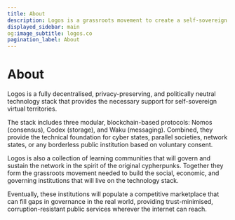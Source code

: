 ```yaml
---
title: About
description: Logos is a grassroots movement to create a self-sovereign network state.
displayed_sidebar: main
og:image_subtitle: logos.co
pagination_label: About
---
```


# About

Logos is a fully decentralised, privacy-preserving, and politically neutral technology stack that provides the necessary support for self-sovereign virtual territories. 

The stack includes three modular, blockchain-based protocols: Nomos (consensus), Codex (storage), and Waku (messaging). Combined, they provide the technical foundation for cyber states, parallel societies, network states, or any borderless public institution based on voluntary consent. 

Logos is also a collection of learning communities that will govern and sustain the network in the spirit of the original cypherpunks. Together they form the grassroots movement needed to build the social, economic, and governing institutions that will live on the technology stack. 

Eventually, these institutions will populate a competitive marketplace that can fill gaps in governance in the real world, providing trust-minimised, corruption-resistant public services  wherever the internet can reach.